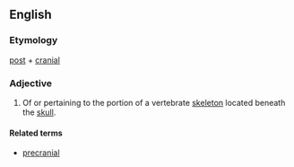==English==
===Etymology===

[[post]] + [[cranial]]

===Adjective===
{{en-adj|-}}

# {{anatomy}} Of or pertaining to the portion of a vertebrate [[skeleton]] located beneath the [[skull]].


====Related terms====
*[[precranial]]